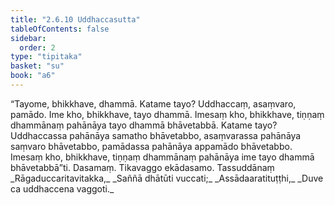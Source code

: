 ```yaml
---
title: "2.6.10 Uddhaccasutta"
tableOfContents: false
sidebar:
  order: 2
type: "tipitaka"
basket: "su"
book: "a6"
---
```



<DynamicBreadcrumb />

<Division number="116" book="a6" bookNo="16" page="390">

<Paragraph number="760" book="a6">
“Tayome, bhikkhave, dhammā. Katame tayo? Uddhaccaṃ, asaṃvaro, pamādo. Ime kho, bhikkhave, tayo dhammā. Imesaṃ kho, bhikkhave, tiṇṇaṃ dhammānaṃ pahānāya tayo dhammā bhāvetabbā. Katame tayo? Uddhaccassa pahānāya samatho bhāvetabbo, asaṃvarassa pahānāya saṃvaro bhāvetabbo, pamādassa pahānāya appamādo bhāvetabbo. Imesaṃ kho, bhikkhave, tiṇṇaṃ dhammānaṃ pahānāya ime tayo dhammā bhāvetabbā”ti.

</Paragraph>
</Division>

<Paragraph number="761" type="center" book="a6">
Dasamaṃ.



</Paragraph>

<Paragraph number="762" type="center" book="a6">
Tikavaggo ekādasamo.



</Paragraph>

<Paragraph number="763" type="center" book="a6">
Tassuddānaṃ


</Paragraph>

<Paragraph number="764" type="verses" book="a6">
_Rāgaduccaritavitakka,_  
_Saññā dhātūti vuccati;_  
_Assādaaratituṭṭhi,_  
_Duve ca uddhaccena vaggoti._
</Paragraph>